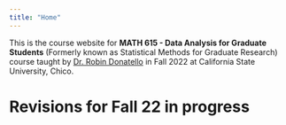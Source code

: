 ```yaml
---
title: "Home"
---
```


This is the course website for **MATH 615 - Data Analysis for Graduate Students** (Formerly known as Statistical Methods for Graduate Research) course taught by [Dr. Robin Donatello](www.norcalbiostat.com) in Fall 2022 at California State University, Chico. 

# Revisions for Fall 22 in progress

